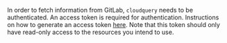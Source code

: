 In order to fetch information from GitLab, `cloudquery` needs to be authenticated. An access token is required for authentication. Instructions on how to generate an access token [here](https://docs.gitlab.com/ee/user/profile/personal_access_tokens.html#create-a-personal-access-token). Note that this token should only have read-only access to the resources you intend to use.